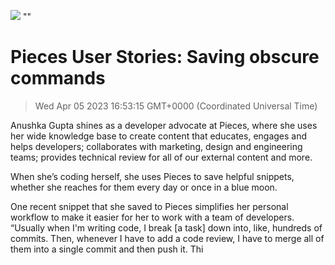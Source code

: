 ![](https://uploads-ssl.webflow.com/6143afec68f555387049efb3/62f2b4195631b6798a2137bd_obscure-commands.jpg)
""
# Pieces User Stories: Saving obscure commands
> Wed Apr 05 2023 16:53:15 GMT+0000 (Coordinated Universal Time)
<p>Anushka Gupta shines as a developer advocate at Pieces, where she uses her wide knowledge base to create content that educates, engages and helps developers; collaborates with marketing, design and engineering teams; provides technical review for all of our external content and more.<p.new.line><p>When she’s coding herself, she uses Pieces to save helpful snippets, whether she reaches for them every day or once in a blue moon.<p.new.line><p>One recent snippet that she saved to Pieces simplifies her personal workflow to make it easier for her to work with a team of developers. “Usually when I'm writing code, I break [a task] down into, like, hundreds of commits. Then, whenever I have to add a code review, I have to merge all of them into a single commit and then push it. Thi
